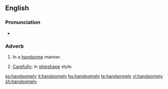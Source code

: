 ==English==

===Pronunciation===
*{{audio|en-us-handsomely.ogg|Audio (US)}}

===Adverb===
#In a [[handsome]] manner.
#{{Nautical}} [[carefully|Carefully]]; in [[shipshape]] style.

[[es:handsomely]]
[[it:handsomely]]
[[hu:handsomely]]
[[te:handsomely]]
[[vi:handsomely]]
[[zh:handsomely]]